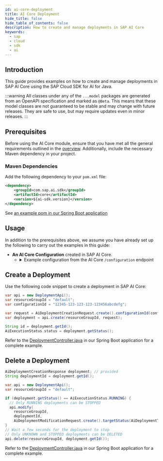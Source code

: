 ```yaml
---
id: ai-core-deployment
title: AI Core Deployment
hide_title: false
hide_table_of_contents: false
description: How to create and manage deployments in SAP AI Core
keywords:
  - sap
  - cloud
  - sdk
  - ai
---
```


## Introduction

This guide provides examples on how to create and manage deployments in SAP AI Core using the SAP Cloud SDK for AI for Java.

:::warning
All classes under any of the `...model` packages are generated from an OpenAPI specification and marked as `@Beta`.
This means that these model classes are not guaranteed to be stable and may change with future releases.
They are safe to use, but may require updates even in minor releases.
:::

## Prerequisites

Before using the AI Core module, ensure that you have met all the general requirements outlined in the [overview](../overview-cloud-sdk-for-ai-java#general-requirements).
Additionally, include the necessary Maven dependency in your project.

### Maven Dependencies

Add the following dependency to your `pom.xml` file:

```xml
<dependency>
    <groupId>com.sap.ai.sdk</groupId>
    <artifactId>core</artifactId>
    <version>${ai-sdk.version}</version>
</dependency>
```

See [an example pom in our Spring Boot application](https://github.com/SAP/ai-sdk-java/tree/main/sample-code/spring-app/pom.xml)

## Usage

In addition to the prerequisites above, we assume you have already set up the following to carry out the examples in this guide:

<!-- prettier-ignore-start-->

- **An AI Core Configuration** created in SAP AI Core.
  - <details>
    <summary>Example configuration from the AI Core <code>/configuration</code> endpoint</summary>
    ```json
    {
      "createdAt": "2024-07-03T12:44:08Z",
      "executableId": "azure-openai",
      "id": "12345-123-123-123-123456abcdefg",
      "inputArtifactBindings": [],
      "name": "gpt-4o-mini",
      "parameterBindings": [
        {
          "key": "modelName",
          "value": "gpt-4o-mini"
        },
        {
          "key": "modelVersion",
          "value": "latest"
        }
      ],
      "scenarioId": "foundation-models"
    }
    ```
    </details>

<!-- prettier-ignore-end-->

## Create a Deployment

Use the following code snippet to create a deployment in SAP AI Core:

```java
var api = new DeploymentApi();
var resourceGroupId = "default";
var configurationId = "12345-123-123-123-123456abcdefg";

var request = AiDeploymentCreationRequest.create().configurationId(configurationId);
var deployment = api.create(resourceGroupId, request);

String id = deployment.getId();
AiExecutionStatus status = deployment.getStatus();
```

Refer to the [DeploymentController.java](https://github.com/SAP/ai-sdk-java/tree/main/sample-code/spring-app/src/main/java/com/sap/ai/sdk/app/controllers/DeploymentController.java) in our Spring Boot application for a complete example.

## Delete a Deployment

```java
AiDeploymentCreationResponse deployment; // provided
String deploymentId = deployment.getId();

var api = new DeploymentApi();
var resourceGroupId = "default";

if (deployment.getStatus() == AiExecutionStatus.RUNNING) {
  // Only RUNNING deployments can be STOPPED
  api.modify(
    resourceGroupId,
    deploymentId,
    AiDeploymentModificationRequest.create().targetStatus(AiDeploymentTargetStatus.STOPPED));
}
// Wait a few seconds for the deployment to stop
// Only UNKNOWN and STOPPED deployments can be DELETED
api.delete(resourceGroupId, deployment.getId());
```

Refer to the [DeploymentController.java](https://github.com/SAP/ai-sdk-java/tree/main/sample-code/spring-app/src/main/java/com/sap/ai/sdk/app/controllers/DeploymentController.java) in our Spring Boot application for a complete example.
